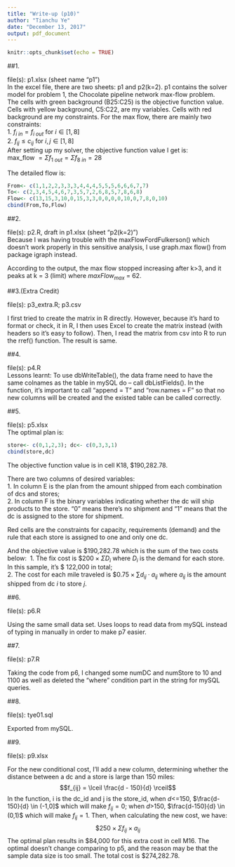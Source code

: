 ---
title: "Write-up (p10)"
author: "Tianchu Ye"
date: "December 13, 2017"
output: pdf_document
---

```{r setup, include=FALSE}
knitr::opts_chunk$set(echo = TRUE)
```

##1.

file(s): p1.xlsx (sheet name "p1")\
In the excel file, there are two sheets: p1 and p2(k=2). p1 contains the solver model for problem 1, the Chocolate pipeline network max-flow problem.\
The cells with green background (B25:C25) is the objective function value. Cells with yellow background, C5:C22, are my variables. Cells with red background are my constraints. For the max flow, there are mainly two constraints:\
1. $f_{i\ in} = f_{i\ out}$ for $i \in [1,8]$\
2. $f_{ij} \leq c_{ij}$ for $i,j \in [1,8]$\
After setting up my solver, the objective function value I get is:\
max_flow $= \Sigma f_{1\ out} = \Sigma f_{8\ in} = 28$\

The detailed flow is:\

```{r}
From<- c(1,1,2,2,3,3,3,4,4,4,5,5,5,6,6,6,7,7)
To<- c(2,3,4,5,4,6,7,3,5,7,2,6,8,5,7,8,6,8)
Flow<- c(13,15,3,10,0,15,3,3,0,0,0,0,10,0,7,8,0,10)
cbind(From,To,Flow)
```

##2.

file(s): p2.R, draft in p1.xlsx (sheet "p2(k=2)")\
Because I was having trouble with the maxFlowFordFulkerson() which doesn't work properly in this sensitive analysis, I use graph.max flow() from package igraph instead.\

According to the output, the max flow stopped increasing after k>3, and it peaks at k = 3 (limit) where $maxFlow_{max}$ = 62.\


##3.(Extra Credit)

file(s): p3_extra.R; p3.csv\

I first tried to create the matrix in R directly. However, because it's hard to format or check, it in R, I then uses Excel to create the matrix instead (with headers so it's easy to follow). Then, I read the matrix from csv into R to run the rref() function. The result is same.\


##4.

file(s): p4.R\
Lessons learnt: To use dbWriteTable(), the data frame need to have the same colnames as the table in mySQL do -- call dbListFields(). In the function, it's important to call "append = T" and "row.names = F" so that no new columns will be created and the existed table can be called correctly.\


##5.

file(s): p5.xlsx\
The optimal plan is:\

```{r}
store<- c(0,1,2,3); dc<- c(0,3,3,1)
cbind(store,dc)
```

The objective function value is in cell K18, \$190,282.78.\

There are two columns of desired variables:\
1. In column E is the plan from the amount shipped from each combination of dcs and stores;\
2. In column F is the binary variables indicating whether the dc will ship products to the store. "0" means there's no shipment and "1" means that the dc is assigned to the store for shipment.\

Red cells are the constraints for capacity, requirements (demand) and the rule that each store is assigned to one and only one dc.\

And the objective value is \$190,282.78 which is the sum of the two costs below:\ 
1. The fix cost is $\$200 \times \Sigma D_i$ where $D_i$ is the demand for each store. In this sample, it's \$ 122,000 in total;\
2. The cost for each mile traveled is $\$ 0.75\times \sum d_{ij} \cdot a_{ij}$ where $a_{ij}$ is the amount shipped from dc $i$ to store $j$.\


##6.

file(s): p6.R\

Using the same small data set. Uses loops to read data from mySQL instead of typing in manually in order to make p7 easier.\


##7.

file(s): p7.R\

Taking the code from p6, I
changed some numDC and numStore to 10 and 1100 as well as deleted the "where" condition part in the string for mySQL queries.\


##8.

file(s): tye01.sql\

Exported from mySQL.\


##9.

file(s): p9.xlsx\

For the new conditional cost, I'll add a new column, determining whether the distance between a dc and a store is large than 150 miles:
$$f_{ij} = \lceil \frac{d - 150}{d} \rceil$$
In the function, i is the dc_id and j is the store_id, when $d$<=150, $\frac{d-150}{d} \in (-1,0]$ which will make $f_{ij} = 0$; when $d$>150, $\frac{d-150}{d} \in (0,1)$ which will make $f_{ij} = 1.$ Then, when calculating the new cost, we have:
$$\$250 \times \Sigma f_{ij} \times a_{ij}$$
The optimal plan results in \$84,000 for this extra cost in cell M16. The optimal doesn't change comparing to p5, and the reason may be that the sample data size is too small. The total cost is \$274,282.78.